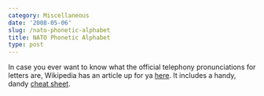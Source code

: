 ```yaml
---
category: Miscellaneous
date: '2008-05-06'
slug: /nato-phonetic-alphabet
title: NATO Phonetic Alphabet
type: post
---
```



In case you ever want to know what the official telephony
pronunciations for letters are, Wikipedia has an article up for ya
[here](http://en.wikipedia.org/wiki/NATO_phonetic_alphabet). It
includes a handy, dandy
[cheat sheet](http://upload.wikimedia.org/wikipedia/commons/e/e0/FAA_Phonetic_and_Morse_Chart2.svg).